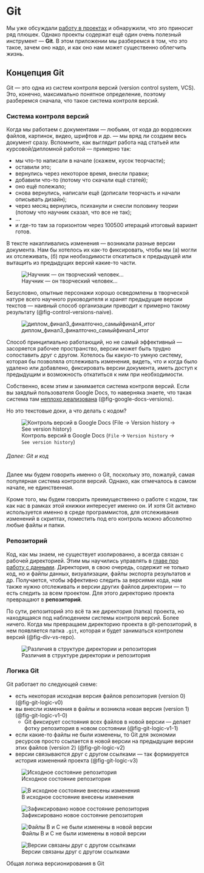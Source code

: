 # Git {#appendix-git}

:::{.intro}
Мы уже обсуждали [работу в проектах](r-data.qmd#r-data-rstudioprojects) и обнаружили, что это приносит ряд плюшек. Однако проекты содержат ещё один очень полезный инструмент --- **Git**. В этом приложении мы разберемся в том, что это такое, зачем оно надо, и как оно нам может существенно облегчить жизнь.
:::

## Концепция Git {#appendix-git-whatisigt}

Git --- это одна из систем контроля версий (version control system, VCS). Это, конечно, максимально понятное определение, поэтому разберемся сначала, что такое система контроля версий.



### Система контроля версий {#appendix-git-vcs}

Когда мы работаем с документами --- любыми, от кода до вордовских файлов, картинок, видео, шрифтов и др. --- мы вряд ли создаем весь документ сразу. Вспомните, как выглядит работа над статьей или курсовой/дипломной работой --- примерно так:

* мы что-то написали в начале (скажем, кусок теорчасти);
* оставили это;
* вернулись через некоторое время, внесли правки;
* добавили что-то (потому что скачали ещё статей);
* оно ещё полежало;
* снова вернулись, написали ещё (дописали теорчасть и начали описывать дизайн);
* через месяц вернулись, психанули и снесли половину теории (потому что научник сказал, что все не так);
* ...
* и где-то там за горизонтом через 100500 итераций итоговый вариант готов.

В тексте накапливались изменения --- возникали разные версии документа. Нам бы хотелось их как-то фиксировать, чтобы мы (а) могли их отслеживать, (б) при необходимости откатиться к предыдущей или вытащить из предыдущих версий какие-то части.

![Научник --- он творческий человек...](img/appendix-git/advisor-suggestions.png)

Безусловно, опытные персонажи хорошо осведомлены в творческой натуре всего научного руководителя и хранят предыдущие версии текстов --- наивный способ организации приводит к примерно такому результату (@fig-control-versions-naive).

![диплом_финал3_финалточно_самыйфинал4_итог](img/appendix-git/control-versions-naive.png){#fig-control-versions-naive}

Способ принципиально работающий, но не самый эффективный --- засоряется рабочее пространство, версии может быть трудно сопоставить друг с другом. Хотелось бы какую-то умную систему, которая бы позволяла отслеживать изменения, видеть, что и когда было удалено или добавлено, фиксировать версии документа, иметь доступ к предыдущим и возможность откатиться к ним при необходимости.

Собственно, всем этим и занимается система контроля версий. Если вы заядлый пользователя Google Docs, то наверняка знаете, что такая система там [неплохо реализована](https://support.google.com/docs/answer/190843) (@fig-google-docs-versions). 

Но это текстовые доки, а что делать с кодом?

![Контроль версий в Google Docs (`File` → `Version history` → `See version history`)](img/appendix-git/google-docs-versions.png){#fig-google-docs-versions}


:::{.callout-note}
###### Далее: Git и код

Далее мы будем говорить именно о Git, поскольку это, пожалуй, самая популярная система контроля версий. Однако, как отмечалось в самом начале, не единственная.

Кроме того, мы будем говорить преимущественно о работе с кодом, так как нас в рамках этой книжки интересует именно он. И хотя Git активно используется именно в среде программистов, для отслеживания изменений в скриптах, поместить под его контроль можно абсолютно любые файлы и папки.
:::



### Репозиторий {#appendix-git-repo}

Код, как мы знаем, не существует изолированно, а всегда связан с рабочей директорией. Этим мы научились управлять в [главе про работу с данными](r-data.qmd). Директория, в свою очередь, содержит не только код, но и файлы данных, визуализации, файлы экспорта результатов и др. Получается, чтобы эффективно следить за версиями кода, нам также нужно отслеживать и версии других файлов директории --- то есть следить за всем проектом. Для этого директорию проекта превращают в **репозиторий**.

По сути, репозиторий это всё та же директория (папка) проекта, но находящаяся под наблюдением системы контроля версий. Более ничего. Когда мы превращаем директорию проекта в git-репозиторий, в нем появляется папка `.git`, которая и будет заниматься контролем версий (@fig-div-vs-repo).

![Различия в структуре директории и репозитория](img/appendix-git/div-vs-repo.png){#fig-div-vs-repo}



### Логика Git {#appendix-git-logic}

Git работает по следующей схеме:

* есть некоторая исходная версия файлов репозитория (version 0) (@fig-git-logic-v0)
* вы внесли изменения в файлы и возникла новая версия (version 1) (@fig-git-logic-v1-0)
    * Git фиксирует состояния всех файлов в новой версии --- делает фотку репозитория в новом состоянии (@fig-git-logic-v1-1)
* если какие-то файлы не были изменены, то Git для экономии ресурсов просто ссылается в новой версии на предыдущие версии этих файлов (version 2) (@fig-git-logic-v2)
* версии связываются друг с другом ссылками --- так формируется история изменений проекта (@fig-git-logic-v3)

:::{#fig-git-logic layout="[[1,1], [1,1], [1]]"}

![Исходное состояние репозитория](img/appendix-git/git-logic-v0.png){#fig-git-logic-v0}

![В исходное состояние внесены изменения](img/appendix-git/git-logic-v1-0.png){#fig-git-logic-v1-0}

![Зафиксировано новое состояние репозитория](img/appendix-git/git-logic-v1-1.png){#fig-git-logic-v1-1}

![Файлы B и C не были изменены в новой версии](img/appendix-git/git-logic-v2.png){#fig-git-logic-v2}

![Версии связаны друг с другом ссылками](img/appendix-git/git-logic-v3.png){#fig-git-logic-v3}

Общая логика версионирования в Git

:::



